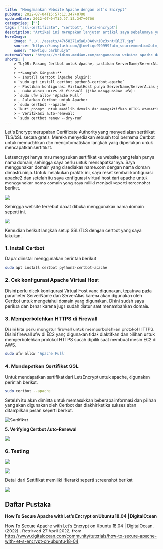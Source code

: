 ```yaml
---
title: "Mengamankan Website Apache dengan Let’s Encrypt"
pubDate: 2022-07-04T15:57:12.347+0700
updatedDate: 2022-07-04T15:57:12.347+0700
categories: [""]
tags: ["ssl-certificate", "certbot", "lets-encrypt"]
description: "Artikel ini merupakan lanjutan artikel saya sebelumnya yang membahas langkah untuk self sign sertifikat ssl."
heroImage:
    image: "../../assets/47658271a5a8/0A0vNi0z3xntNQl2T.jpg"
    source: "https://unsplash.com/@towfiqu999999?utm_source=medium&utm_medium=referral"
    owner: "Towfiqu barbhuiya"
externalPost: "https://tridims.medium.com/mengamankan-website-apache-dengan-lets-encrypt-47658271a5a8"
shorts: |
    > TL;DR: Pasang Certbot untuk Apache, pastikan ServerName/ServerAlias di VirtualHost benar, buka port HTTPS di firewall, lalu jalankan `sudo certbot --apache`. Certbot akan otomatis mengeluarkan sertifikat dan menyiapkan auto-renewal.
    >
    > **Langkah Singkat:**
    > - Install Certbot (Apache plugin):
    > `sudo apt install certbot python3-certbot-apache`
    > - Pastikan konfigurasi VirtualHost punya ServerName/ServerAlias yang sesuai.
    > - Buka akses HTTPS di firewall (jika menggunakan ufw):
    > `sudo ufw allow 'Apache Full'`
    > - Jalankan Certbot untuk Apache:
    > `sudo certbot --apache`
    > Ikuti prompt untuk memilih domain dan mengaktifkan HTTPS otomatis.
    > - Verifikasi auto-renewal:
    > `sudo certbot renew --dry-run`
---
```


Let's Encrypt merupakan Certificate Authority yang menyediakan sertifikat TLS/SSL secara gratis\. Mereka menyediakan sebuah tool bernama Certbot untuk memudahkan dan mengotomatiskan langkah yang diperlukan untuk mendapatkan sertifikat\.

Letsencrypt hanya mau mengisukan sertifikat ke website yang telah punya nama domain, sehingga saya perlu untuk mendapatkannya\. Saya menggunakan domain yang disediakan name\.com dengan nama domain dimastri\.ninja\. Untuk melakukan praktik ini, saya reset kembali konfigurasi apache2 dan setelah itu saya konfigurasi virtual host dari apache untuk menggunakan nama domain yang saya miliki menjadi seperti screenshot berikut\.

![](../../assets/47658271a5a8/0QTInsSJdKwfNY8U.png)

Sehingga website tersebut dapat dibuka menggunakan nama domain seperti ini\.

![](../../assets/47658271a5a8/0LXfLk2dByNd6SiS_.png)

Kemudian berikut langkah setup SSL/TLS dengan certbot yang saya lakukan\.

### **1\. Install Certbot**

Dapat diinstall menggunakan perintah berikut

```bash
sudo apt install certbot python3-certbot-apache
```

### **2\. Cek konfigurasi Apache Virtual Host**

Disini perlu dicek konfigurasi Virtual Host yang digunakan, tepatnya pada parameter ServerName dan ServerAlias karena akan digunakan oleh Certbot untuk mengetahui domain yang digunakan\. Disini sudah saya periksa dan benar karena juga sudah diatur saat menambahkan domain\.

### **3\. Memperbolehkan HTTPS di Firewall**

Disini kita perlu mengatur firewall untuk memperbolehkan protokol HTTPS\. Disini firewall ufw di EC2 yang digunakan tidak diaktifkan dan pilihan untuk memperbolehkan protokol HTTPS sudah dipilih saat membuat mesin EC2 di AWS\.

```bash
sudo ufw allow 'Apache Full'
```

### **4\. Mendapatkan Sertifikat SSL**

Untuk mendapatkan sertifikat dari LetsEncrypt untuk apache, digunakan perintah berikut\.

```bash
sudo certbot --apache
```

Setelah itu akan diminta untuk memasukkan beberapa informasi dan pilihan yang akan digunakan oleh Certbot dan diakhir ketika sukses akan ditampilkan pesan seperti berikut\.

![Sertifikat](../../assets/47658271a5a8/0BXFTojVyRzfs_N4d.png)

**5\. Verifying Certbot Auto\-Renewal**

![](../../assets/47658271a5a8/0BK3FOsbZNyt_Xh0p.png)

### **6\. Testing**

![](../../assets/47658271a5a8/0TTog_e2WqjaKgY7k.png)

![](../../assets/47658271a5a8/0V8AIkiVIH2thV1QW.png)

Detail dari Sertifikat memiliki Hierarki seperti screenshot berikut

![](../../assets/47658271a5a8/0GUoekcXfBH7Xom3c.png)

## **Daftar Pustaka**

**How To Secure Apache with Let’s Encrypt on Ubuntu 18\.04 \| DigitalOcean**

How To Secure Apache with Let’s Encrypt on Ubuntu 18\.04 \| DigitalOcean\. \(2022\) \. Retrieved 27 April 2022, from [https://www\.digitalocean\.com/community/tutorials/how\-to\-secure\-apache\-with\-let\-s\-encrypt\-on\-ubuntu\-18\-04](https://www.digitalocean.com/community/tutorials/how-to-secure-apache-with-let-s-encrypt-on-ubuntu-18-04)
